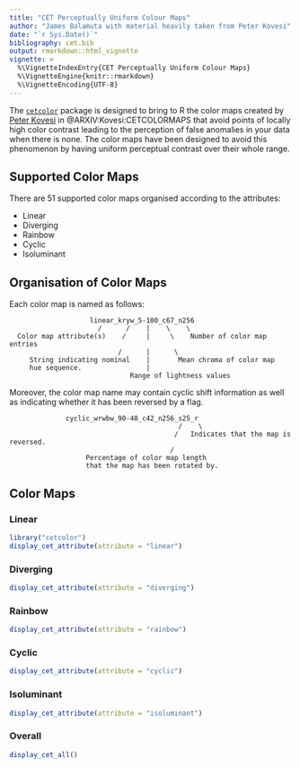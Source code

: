 ```yaml
---
title: "CET Perceptually Uniform Colour Maps"
author: "James Balamuta with material heavily taken from Peter Kovesi"
date: "`r Sys.Date()`"
bibliography: cet.bib
output: rmarkdown::html_vignette
vignette: >
  %\VignetteIndexEntry{CET Perceptually Uniform Colour Maps}
  %\VignetteEngine{knitr::rmarkdown}
  %\VignetteEncoding{UTF-8}
---
```


The [`cetcolor`](https://cran.r-project.org/package=cetcolor) package is designed
to bring to R the color maps created by [Peter Kovesi](http://peterkovesi.com/projects/colourmaps/) 
in @ARXIV:Kovesi:CETCOLORMAPS that avoid points of locally high color contrast 
leading to the perception of false anomalies in your data when there is none.
The color maps have been designed to avoid this phenomenon by having uniform 
perceptual contrast over their whole range.

## Supported Color Maps

There are 51 supported color maps organised according to the attributes: 

- Linear
- Diverging
- Rainbow
- Cyclic
- Isoluminant

## Organisation of Color Maps

Each color map is named as follows:

```
                    linear_kryw_5-100_c67_n256
                      /      /    |    \    \
  Color map attribute(s)    /     |     \    Number of color map entries
                           /      |      \
     String indicating nominal    |       Mean chroma of color map
     hue sequence.                |
                              Range of lightness values
```

Moreover, the color map name may contain cyclic shift information as well
as indicating whether it has been reversed by a flag.

```                                              
              cyclic_wrwbw_90-40_c42_n256_s25_r
                                          /    \
                                         /   Indicates that the map is reversed.
                                        / 
                   Percentage of color map length
                   that the map has been rotated by.
```

## Color Maps

### Linear

```r
library("cetcolor")
display_cet_attribute(attribute = "linear")
```

### Diverging

```r
display_cet_attribute(attribute = "diverging")
```

### Rainbow

```r
display_cet_attribute(attribute = "rainbow")
```

### Cyclic


```r
display_cet_attribute(attribute = "cyclic")
```

### Isoluminant


```r
display_cet_attribute(attribute = "isoluminant")
```

### Overall

```r
display_cet_all()
```
